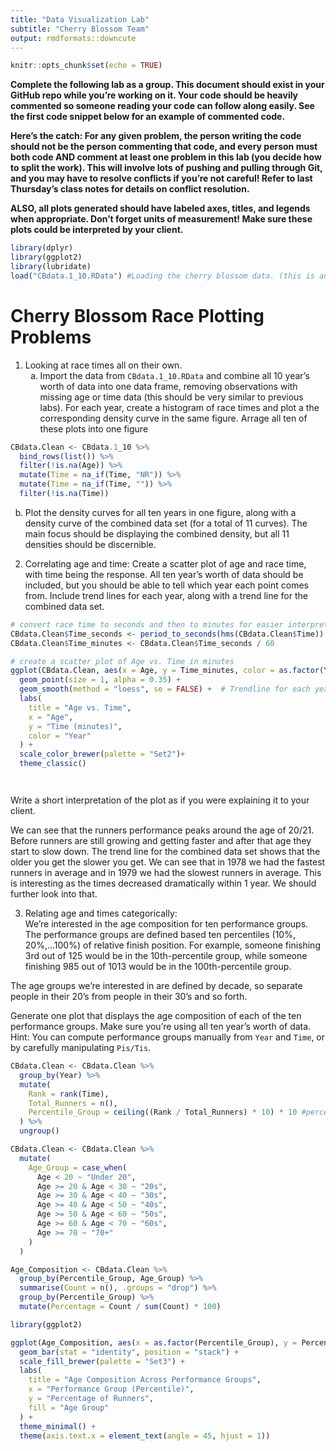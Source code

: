 ```yaml
---
title: "Data Visualization Lab"
subtitle: "Cherry Blossom Team"
output: rmdformats::downcute
---
```

  
  ```r
knitr::opts_chunk$set(echo = TRUE)
```

**Complete the following lab as a group. This document should exist in your GitHub repo while you're working on it. Your code should be heavily commented so someone reading your code can follow along easily. See the first code snippet below for an example of commented code.**

**Here's the catch: For any given problem, the person writing the code should not be the person commenting that code, and every person must both code AND comment at least one problem in this lab (you decide how to split the work). This will involve lots of pushing and pulling through Git, and you may have to resolve conflicts if you're not careful! Refer to last Thursday's class notes for details on conflict resolution.**

**ALSO, all plots generated should have labeled axes, titles, and legends when appropriate. Don't forget units of measurement! Make sure these plots could be interpreted by your client.**


```r
library(dplyr)
library(ggplot2)
library(lubridate)
load("CBdata.1_10.RData") #Loading the cherry blossom data. (this is an example of a properly commented line of code)


```
# Cherry Blossom Race Plotting Problems

1) Looking at race times all on their own.
    a) Import the data from `CBdata.1_10.RData` and combine all 10 year's worth of data into one data frame, removing observations with missing age or time data (this should be very similar to previous labs). For each year, create a histogram of race times and plot a the corresponding density curve in the same figure. Arrage all ten of these plots into one figure 
    
```r
CBdata.Clean <- CBdata.1_10 %>%
  bind_rows(list()) %>% 
  filter(!is.na(Age)) %>% 
  mutate(Time = na_if(Time, "NR")) %>%
  mutate(Time = na_if(Time, "")) %>% 
  filter(!is.na(Time))
```

    
b) Plot the density curves for all ten years in one figure, along with a density curve of the combined data set (for a total of 11 curves). The main focus should be displaying the combined density, but all 11 densities should be discernible.
  
2) Correlating age and time: Create a scatter plot of age and race time, with time being the response. All ten year's worth of data should be included, but you should be able to tell which year each point comes from. Include trend lines for each year, along with a trend line for the combined data set.

```r
# convert race time to seconds and then to minutes for easier interpretation
CBdata.Clean$Time_seconds <- period_to_seconds(hms(CBdata.Clean$Time))
CBdata.Clean$Time_minutes <- CBdata.Clean$Time_seconds / 60
```

```r
# create a scatter plot of Age vs. Time in minutes
ggplot(CBdata.Clean, aes(x = Age, y = Time_minutes, color = as.factor(Year))) +
  geom_point(size = 1, alpha = 0.35) +
  geom_smooth(method = "loess", se = FALSE) +  # Trendline for each year
  labs(
    title = "Age vs. Time",
    x = "Age",
    y = "Time (minutes)",
    color = "Year"
  ) +
  scale_color_brewer(palette = "Set2")+
  theme_classic()




```


Write a short interpretation of the plot as if you were explaining it to your client.

We can see that the runners performance peaks around the age of 20/21. Before runners are still growing and getting faster and after that age they start to slow down. The trend line for the combined data set shows that the older you get the slower you get.
We can see that in 1978 we had the fastest runners in average and in 1979 we had the slowest runners in average. This is interesting as the times decreased dramatically within 1 year. We should further look into that.
  
  
3) Relating age and times categorically:  
We're interested in the age composition for ten performance groups. The performance groups are defined based ten percentiles (10%, 20%,...100%) of relative finish position. For example, someone finishing 3rd out of 125 would be in the 10th-percentile group, while someone finishing 985 out of 1013 would be in the 100th-percentile group.  

The age groups we're interested in are defined by decade, so separate people in their 20's from people in their 30's and so forth.  

Generate one plot that displays the age composition of each of the ten performance groups. Make sure you're using all ten year's worth of data.  
Hint: You can compute performance groups manually from `Year` and `Time`, or by carefully manipulating `Pis/Tis`.


```r

CBdata.Clean <- CBdata.Clean %>%
  group_by(Year) %>%
  mutate(
    Rank = rank(Time), 
    Total_Runners = n(), 
    Percentile_Group = ceiling((Rank / Total_Runners) * 10) * 10 #percentiles (10%, 20%, etc.)
  ) %>%
  ungroup()

CBdata.Clean <- CBdata.Clean %>%
  mutate(
    Age_Group = case_when(
      Age < 20 ~ "Under 20",
      Age >= 20 & Age < 30 ~ "20s",
      Age >= 30 & Age < 40 ~ "30s",
      Age >= 40 & Age < 50 ~ "40s",
      Age >= 50 & Age < 60 ~ "50s",
      Age >= 60 & Age < 70 ~ "60s",
      Age >= 70 ~ "70+"
    )
  )

Age_Composition <- CBdata.Clean %>%
  group_by(Percentile_Group, Age_Group) %>%
  summarise(Count = n(), .groups = "drop") %>%
  group_by(Percentile_Group) %>%
  mutate(Percentage = Count / sum(Count) * 100) 

library(ggplot2)

ggplot(Age_Composition, aes(x = as.factor(Percentile_Group), y = Percentage, fill = Age_Group)) +
  geom_bar(stat = "identity", position = "stack") +
  scale_fill_brewer(palette = "Set3") + 
  labs(
    title = "Age Composition Across Performance Groups",
    x = "Performance Group (Percentile)",
    y = "Percentage of Runners",
    fill = "Age Group"
  ) +
  theme_minimal() +
  theme(axis.text.x = element_text(angle = 45, hjust = 1))
```

